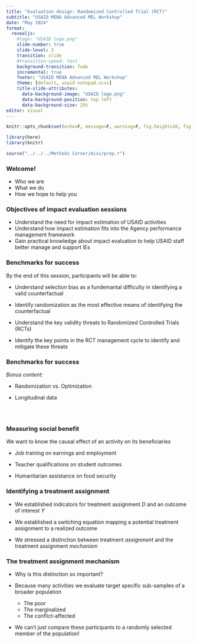 ```yaml
---
title: "Evaluation design: Randomized Controlled Trial (RCT)"
subtitle: "USAID MENA Advanced MEL Workshop"
date: "May 2024"
format: 
  revealjs:
    #logo: "USAID logo.png"
    slide-number: true
    slide-level: 3
    transition: slide
    #transition-speed: fast
    background-transition: fade
    incremental: true
    footer: "USAID MENA Advanced MEL Workshop"
    theme: [default, usaid notepad.scss]
    title-slide-attributes: 
      data-background-image: "USAID logo.png"
      data-background-position: top left
      data-background-size: 25%
editor: visual
---
```


```r

knitr::opts_chunk$set(echo=F, message=F, warning=F, fig.height=10, fig.width=6)

library(here)
library(knitr)

source("../../../Methods Corner/misc/prep.r")

```

### Welcome!

-   Who we are
-   What we do
-   How we hope to help you

### Objectives of impact evaluation sessions

-   Understand the need for impact estimation of USAID activities
-   Understand how impact estimation fits into the Agency performance management framework
-   Gain practical knowledge about impact evaluation to help USAID staff better manage and support IEs

### Benchmarks for success

By the end of this session, participants will be able to:

-   Understand selection bias as a fundemantal difficulty in identifying a valid counterfactual

-   Identify randomization as the most effective means of identifying the counterfactual

-   Understand the key validity threats to Randomized Controlled Trials (RCTs) 

-   Identify the key points in the RCT management cycle to identify and mitigate these threats

### Benchmarks for success

*Bonus content:*

-   Randomization vs. Optimization

-   Longitudinal data

### [Level Set]{style="color:white;"} {background-color="#002F6C"} 

### Measuring social benefit

We want to know the causal effect of an activity on its beneficiaries

-   Job training on earnings and employment

-   Teacher qualifications on student outcomes

-   Humanitarian assistance on food security

### Identifying a treatment assignment

- We established indicators for treatment assignment *D* and an outcome of interest *Y*

- We established a switching equation mapping a potential treatment assignment to a realized outcome

- We stressed a distinction between treatment *assignment* and the treatment assignment *mechanism*

### The treatment assignment mechanism

- Why is this distinction so important? 

- Because many activities we evaluate target specific sub-samples of a broader population
  - The poor
  - The marginalized
  - The conflict-affected
  
- We can't just compare these participants to a randomly selected member of the population! 

